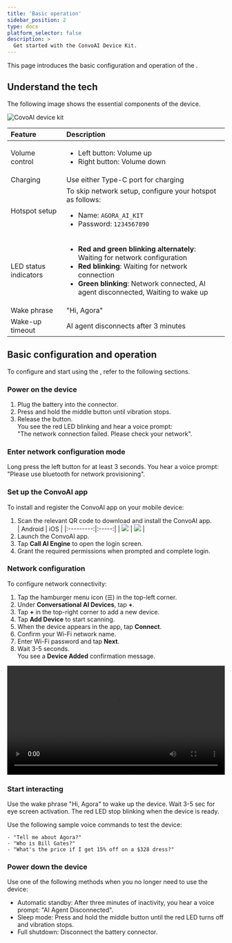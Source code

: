 ```yaml
---
title: 'Basic operation'
sidebar_position: 2
type: docs
platform_selector: false
description: >
  Get started with the ConvoAI Device Kit.
---
```


This page introduces the basic configuration and operation of the <Vpd k="NAME" />.

## Understand the tech

The following image shows the essential components of the device.

![CovoAI device kit](/images/convo-ai-device-kit/device.png)

| Feature | Description |
|:--------|:------------|
| Volume control | <ul><li>Left button: Volume up</li> <li>Right button: Volume down</li></ul> |
| Charging | Use either Type-C port for charging |
| Hotspot setup | To skip network setup, configure your hotspot as follows: <ul><li>Name: `AGORA_AI_KIT`</li><li> Password: `1234567890` </li></ul>|
| LED status indicators | <ul><li> **Red and green blinking alternately**: Waiting for network configuration</li><li> **Red blinking**: Waiting for network connection </li><li> **Green blinking**: Network connected, AI agent disconnected, Waiting to wake up </li></ul> |
| Wake phrase | "Hi, Agora" |
| Wake-up timeout | AI agent disconnects after 3 minutes |

## Basic configuration and operation

To configure and start using the <Vpd k="NAME" />, refer to the following sections.

### Power on the device

1. Plug the battery into the connector.
1. Press and hold the middle button until vibration stops.
1. Release the button.  
    You see the red LED blinking and hear a voice prompt:  
    "The network connection failed. Please check your network".

### Enter network configuration mode

Long press the left button for at least 3 seconds.
You hear a voice prompt:  
"Please use bluetooth for network provisioning".

### Set up the ConvoAI app

To install and register the ConvoAI app on your mobile device:

1. Scan the relevant QR code to download and install the ConvoAI app.  
    |  Android  |  iOS  |
    |:---------:|:-----:|
    | ![](/images/convo-ai-device-kit/android_download.png) | ![](/images/convo-ai-device-kit/ios_download.png) |
1. Launch the ConvoAI app.
1. Tap **Call AI Engine** to open the login screen.
1. Grant the required permissions when prompted and complete login.

### Network configuration

<div className="row">
  <div className="col col--6">
  To configure network connectivity:
    <ol>
      <li>Tap the hamburger menu icon (☰) in the top-left corner.</li>
      <li>Under <strong>Conversational AI Devices</strong>, tap <strong>+</strong>.</li>
      <li>Tap <strong>+</strong> in the top-right corner to add a new device.</li>
      <li>Tap <strong>Add Device</strong> to start scanning.</li>
      <li>When the device appears in the app, tap <strong>Connect</strong>.</li>
      <li>Confirm your Wi-Fi network name.</li>
      <li>Enter Wi-Fi password and tap <strong>Next</strong>.</li>
      <li>Wait 3-5 seconds.<br />
          You see a <strong>Device Added</strong> confirmation message.</li>
    </ol>
  </div>
  <div className="col col--6">
    <video controls width="100%" style={{ maxWidth: "100%", margin: "0 auto", display: "block" }}>
      <source src="/en/videos/convo-ai-device-kit/network_config.mp4" type="video/mp4" />
      Your browser does not support the video tag.
    </video>
  </div>
</div>

### Start interacting

Use the wake phrase "Hi, Agora" to wake up the device. Wait 3-5 sec for eye screen activation. The red LED stop blinking when the device is ready.

Use the following sample voice commands to test the device:  
    
    - "Tell me about Agora?"  
    - "Who is Bill Gates?"  
    - "What's the price if I get 15% off on a $328 dress?"  

### Power down the device

Use one of the following methods when you no longer need to use the device:

- Automatic standby: After three minutes of inactivity, you hear a voice prompt: "AI Agent Disconnected".
- Sleep mode: Press and hold the middle button until the red LED turns off and vibration stops.
- Full shutdown: Disconnect the battery connector.
